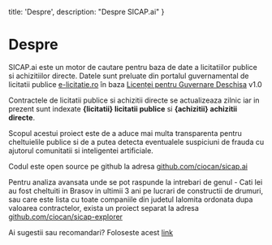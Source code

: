 
  title: 'Despre',
  description: "Despre SICAP.ai"
}



# Despre

SICAP.ai este un motor de cautare pentru baza de date a licitatiilor publice si achizitiilor directe.
Datele sunt preluate din portalul guvernamental de licitatii publice [e-licitatie.ro](https://www.e-licitatie.ro/) în baza [Licenței pentru Guvernare Deschisa](https://data.gov.ro/base/images/logoinst/OGL-ROU-1.0.pdf) v1.0 

Contractele de licitatii publice si achizitii directe se actualizeaza zilnic iar in prezent sunt indexate **{licitatii} licitatii publice** si **{achizitii} achizitii directe**.

Scopul acestui proiect este de a aduce mai multa transparenta pentru cheltuielile publice si de a putea detecta eventualele suspiciuni de frauda cu ajutorul comunitatii si inteligentei artificiale.

Codul este open source pe github la adresa
[github.com/ciocan/sicap.ai](https://github.com/ciocan/sicap.ai)

Pentru analiza avansata unde se pot raspunde la intrebari de genul - Cati lei au fost cheltuiti in Brasov in ultimii 3 ani pe lucrari de constructii de drumuri, sau care este lista cu toate companiile din judetul Ialomita ordonata dupa valoarea contractelor,
exista un proiect separat la adresa [github.com/ciocan/sicap-explorer](https://github.com/ciocan/sicap-explorer)

Ai sugestii sau recomandari? Foloseste acest [link](https://github.com/ciocan/sicap.ai/issues)